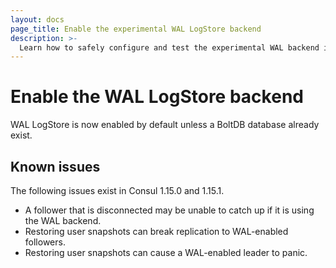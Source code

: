 ```yaml
---
layout: docs
page_title: Enable the experimental WAL LogStore backend
description: >-
  Learn how to safely configure and test the experimental WAL backend in your Consul deployment.
---
```


# Enable the WAL LogStore backend

WAL LogStore is now enabled by default unless a BoltDB database already exist.

## Known issues

The following issues exist in Consul 1.15.0 and 1.15.1.

 * A follower that is disconnected may be unable to catch up if it is using the WAL backend.
 * Restoring user snapshots can break replication to WAL-enabled followers.
 * Restoring user snapshots can cause a WAL-enabled leader to panic.
